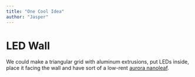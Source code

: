 ```yaml
---
title: "One Cool Idea"
author: "Jasper"
---
```


# LED Wall

We could make a triangular grid with aluminum extrusions, put LEDs inside, place it facing the wall and have sort of a low-rent [aurora nanoleaf](https://www.aurorananoleaf.com/).